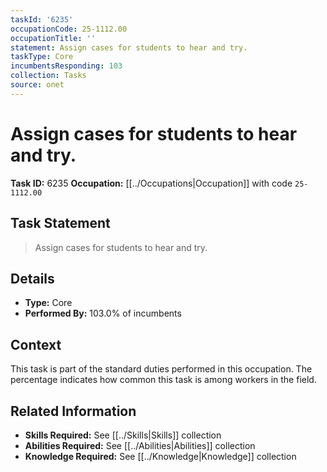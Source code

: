 ```yaml
---
taskId: '6235'
occupationCode: 25-1112.00
occupationTitle: ''
statement: Assign cases for students to hear and try.
taskType: Core
incumbentsResponding: 103
collection: Tasks
source: onet
---
```

# Assign cases for students to hear and try.

**Task ID:** 6235
**Occupation:** [[../Occupations|Occupation]] with code `25-1112.00`

## Task Statement

> Assign cases for students to hear and try.

## Details

- **Type:** Core
- **Performed By:** 103.0% of incumbents

## Context

This task is part of the standard duties performed in this occupation. The percentage indicates how common this task is among workers in the field.

## Related Information

- **Skills Required:** See [[../Skills|Skills]] collection
- **Abilities Required:** See [[../Abilities|Abilities]] collection
- **Knowledge Required:** See [[../Knowledge|Knowledge]] collection
